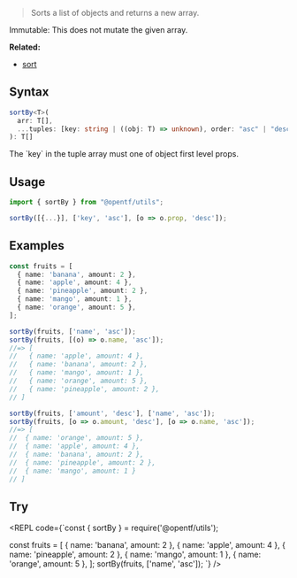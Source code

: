 
> Sorts a list of objects and returns a new array.

<Callout emoji="✅" type="info">
Immutable: This does not mutate the given array.
</Callout>

**Related:**

- [sort](/Array/sort)

## Syntax

```ts
sortBy<T>(
  arr: T[],
  ...tuples: [key: string | ((obj: T) => unknown), order: "asc" | "desc"][]
): T[]
```
<Callout type="info">
The `key` in the tuple array must one of object first level props.
</Callout>

## Usage

```ts
import { sortBy } from "@opentf/utils";

sortBy([{...}], ['key', 'asc'], [o => o.prop, 'desc']);
```

## Examples

```ts
const fruits = [
  { name: 'banana', amount: 2 },
  { name: 'apple', amount: 4 },
  { name: 'pineapple', amount: 2 },
  { name: 'mango', amount: 1 },
  { name: 'orange', amount: 5 },
];

sortBy(fruits, ['name', 'asc']);
sortBy(fruits, [(o) => o.name, 'asc']);
//=> [
//   { name: 'apple', amount: 4 },
//   { name: 'banana', amount: 2 },
//   { name: 'mango', amount: 1 },
//   { name: 'orange', amount: 5 },
//   { name: 'pineapple', amount: 2 },
// ]

sortBy(fruits, ['amount', 'desc'], ['name', 'asc']);
sortBy(fruits, [o => o.amount, 'desc'], [o => o.name, 'asc']);
//=> [
//  { name: 'orange', amount: 5 },
//  { name: 'apple', amount: 4 },
//  { name: 'banana', amount: 2 },
//  { name: 'pineapple', amount: 2 },
//  { name: 'mango', amount: 1 }
// ]
```

## Try

<REPL code={`const { sortBy } = require('@opentf/utils');

const fruits = [
  { name: 'banana', amount: 2 },
  { name: 'apple', amount: 4 },
  { name: 'pineapple', amount: 2 },
  { name: 'mango', amount: 1 },
  { name: 'orange', amount: 5 },
];
sortBy(fruits, ['name', 'asc']);
`} />
